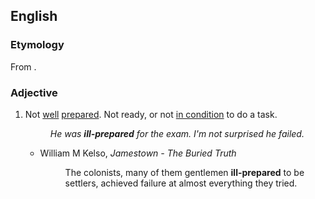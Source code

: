 ==English==

===Etymology===
From {{compound|ill|prepared|lang=en}}.

===Adjective===
{{en-adj}}

# Not [[well]] [[prepared]]. Not ready, or not [[in condition]] to do a task.
#: ''He was '''ill-prepared''' for the exam. I'm not surprised he failed.''
#* William M Kelso, ''Jamestown - The Buried Truth''
#*: The colonists, many of them gentlemen '''ill-prepared''' to be settlers, achieved failure at almost everything they tried.